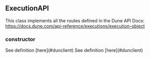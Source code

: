 ## ExecutionAPI 
This class implements all the routes defined in the Dune API Docs:
https://docs.dune.com/api-reference/executions/execution-object

### constructor


<ParamField path="apiKey" type="string">
See definition [here](#dunclient)
</ParamField>
<ParamField path="apiVersion" type="string">
See definition [here](#dunclient)
</ParamField>
